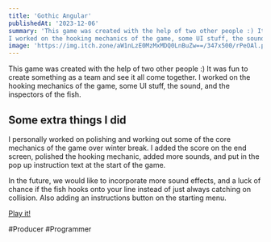 ```yaml
---
title: 'Gothic Angular'
publishedAt: '2023-12-06'
summary: 'This game was created with the help of two other people :) It was fun to create something as a team and see it all come together. 
I worked on the hooking mechanics of the game, some UI stuff, the sound, and the inspectors of the fish.'
image: 'https://img.itch.zone/aW1nLzE0MzMxMDQ0LnBuZw==/347x500/rPeOAl.png'
---
```


This game was created with the help of two other people :) It was fun to create something as a team and see it all come together. I worked on the hooking mechanics of the game, some UI stuff, the sound, and the inspectors of the fish.

## Some extra things I did

I personally worked on polishing and working out some of the core mechanics of the game over winter break. I added the score on the end screen, polished the hooking mechanic, added more sounds, and put in the pop up instruction text at the start of the game.

In the future, we would like to incorporate more sound effects, and a luck of chance if the fish hooks onto your line instead of just always catching on collision. Also adding an instructions button on the starting menu.

[Play it!](https://magpie0.itch.io/gothic-angular)


#Producer #Programmer